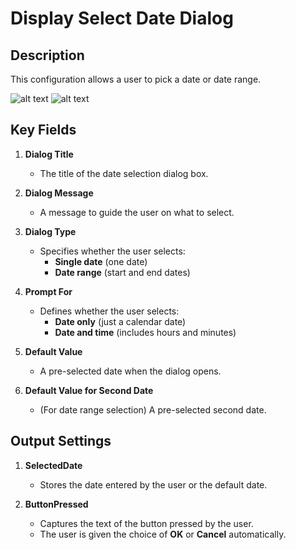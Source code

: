 # Display Select Date Dialog

## Description

This configuration allows a user to pick a date or date range.

![alt text](../../assets/message-boxes/display-select-date-dialog1.png)
![alt text](../../assets/message-boxes/display-select-date-dialog2.png)

## **Key Fields**

1. **Dialog Title**

   - The title of the date selection dialog box.  

2. **Dialog Message**  
   - A message to guide the user on what to select.  

3. **Dialog Type**  
   - Specifies whether the user selects:  
     - **Single date** (one date)  
     - **Date range** (start and end dates)  

4. **Prompt For**  
   - Defines whether the user selects:  
     - **Date only** (just a calendar date)  
     - **Date and time** (includes hours and minutes)  

5. **Default Value**  
   - A pre-selected date when the dialog opens.  

6. **Default Value for Second Date**  
   - (For date range selection) A pre-selected second date.

## **Output Settings**

1. **SelectedDate**  
   - Stores the date entered by the user or the default date.  

2. **ButtonPressed**  
   - Captures the text of the button pressed by the user.  
   - The user is given the choice of **OK** or **Cancel** automatically.  